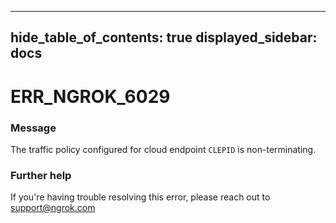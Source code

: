 

---
hide_table_of_contents: true
displayed_sidebar: docs
---


# ERR_NGROK_6029

### Message
The traffic policy configured for cloud endpoint `CLEPID` is non-terminating.

<ErrorDetails />



### Further help
If you're having trouble resolving this error, please reach out to [support@ngrok.com](mailto:support@ngrok.com?subject=Help%20with%20ERR_NGROK_6029)


